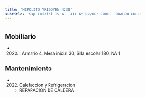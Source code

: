 ```yaml
---
title: 'HIPOLITO YRIGOYEN 4238'
subtitle: 'Sup Inicial IV A - JII N° 02/08° JORGE EDUARDO COLL'
---
```


#


## Mobiliario

*  (2023) : Armario 4, Mesa inicial 30, Silla escolar 180, NA 1 





## Mantenimiento

*  (2022) Calefaccion y Refrigeracion 
    + REPARACION DE CALDERA



